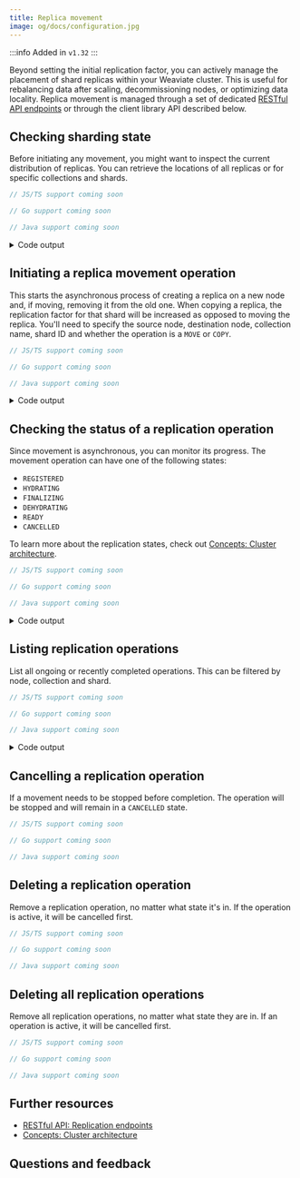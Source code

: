 ```yaml
---
title: Replica movement
image: og/docs/configuration.jpg
---
```


:::info Added in `v1.32`
:::

Beyond setting the initial replication factor, you can actively manage the placement of shard replicas within your Weaviate cluster. This is useful for rebalancing data after scaling, decommissioning nodes, or optimizing data locality. Replica movement is managed through a set of dedicated [RESTful API endpoints](/docs/weaviate/api/rest.md) or through the client library API described below.

## Checking sharding state

Before initiating any movement, you might want to inspect the current distribution of replicas. You can retrieve the locations of all replicas or for specific collections and shards.


<Tabs groupId="languages">
  <TabItem value="py" label="Python Client v4">
    <FilteredTextBlock
      text={PyCode}
      startMarker="# START CheckShardingState"
      endMarker="# END CheckShardingState"
      language="py"
    />
  </TabItem>
  <TabItem value="js" label="JS/TS Client v3">

```typescript
// JS/TS support coming soon
```

</TabItem>
<TabItem value="go" label="Go">

```go
// Go support coming soon
```

</TabItem>
<TabItem value="java" label="Java">

```java
// Java support coming soon
```

</TabItem>
</Tabs>

<details>
  <summary>Code output</summary>

```
Shards in 'MyReplicatedDocCollection': ['BoMYGMWFncSG', 'ddYSP1oIHT7t', 'xSBcs4TRJ5QH']
Nodes for shard 'BoMYGMWFncSG': ['node3', 'node1']
```

</details>

## Initiating a replica movement operation

This starts the asynchronous process of creating a replica on a new node and, if moving, removing it from the old one. When copying a replica, the replication factor for that shard will be increased as opposed to moving the replica. You'll need to specify the source node, destination node, collection name, shard ID and whether the operation is a `MOVE` or `COPY`.

<Tabs groupId="languages">
<TabItem value="py" label="Python Client v4">
<FilteredTextBlock
text={PyCode}
startMarker="# START ReplicateShard"
endMarker="# END ReplicateShard"
language="py"
/>
</TabItem>
<TabItem value="js" label="JS/TS Client v3">

```typescript
// JS/TS support coming soon
```

</TabItem>
<TabItem value="go" label="Go">

```go
// Go support coming soon
```

</TabItem>
<TabItem value="java" label="Java">

```java
// Java support coming soon
```

</TabItem>
</Tabs>

<details>
  <summary>Code output</summary>

```
Replication initiated, ID: 32536c0e-09e1-4ea1-a2c5-e85af10a9d58
```

</details>

## Checking the status of a replication operation

Since movement is asynchronous, you can monitor its progress. The movement operation can have one of the following states:

- `REGISTERED`
- `HYDRATING`
- `FINALIZING`
- `DEHYDRATING`
- `READY`
- `CANCELLED`

To learn more about the replication states, check out [Concepts: Cluster architecture](/docs/weaviate/concepts/replication-architecture/cluster-architecture.md#replica-movement).

<Tabs groupId="languages">
<TabItem value="py" label="Python Client v4">
<FilteredTextBlock
text={PyCode}
startMarker="# START CheckOperationStatus"
endMarker="# END CheckOperationStatus"
language="py"
/>
</TabItem>
<TabItem value="js" label="JS/TS Client v3">

```typescript
// JS/TS support coming soon
```

</TabItem>
<TabItem value="go" label="Go">

```go
// Go support coming soon
```

</TabItem>
<TabItem value="java" label="Java">

```java
// Java support coming soon
```

</TabItem>
</Tabs>

<details>
  <summary>Code output</summary>

```
Status for 32536c0e-09e1-4ea1-a2c5-e85af10a9d58: REGISTERED
```

</details>

## Listing replication operations

List all ongoing or recently completed operations. This can be filtered by node, collection and shard.

<Tabs groupId="languages">
<TabItem value="py" label="Python Client v4">
<FilteredTextBlock
text={PyCode}
startMarker="# START ListReplicationOperations"
endMarker="# END ListReplicationOperations"
language="py"
/>
</TabItem>
<TabItem value="js" label="JS/TS Client v3">

```typescript
// JS/TS support coming soon
```

</TabItem>
<TabItem value="go" label="Go">

```go
// Go support coming soon
```

</TabItem>
<TabItem value="java" label="Java">

```java
// Java support coming soon
```

</TabItem>
</Tabs>

<details>
  <summary>Code output</summary>

```
Total replication operations: 1
Filtered operations for collection 'MyReplicatedDocCollection' on 'node3': 1
```

</details>

## Cancelling a replication operation

If a movement needs to be stopped before completion. The operation will be stopped and will remain in a `CANCELLED` state.

<Tabs groupId="languages">
<TabItem value="py" label="Python Client v4">
<FilteredTextBlock
text={PyCode}
startMarker="# START CancelOperation"
endMarker="# END CancelOperation"
language="py"
/>
</TabItem>
<TabItem value="js" label="JS/TS Client v3">

```typescript
// JS/TS support coming soon
```

</TabItem>
<TabItem value="go" label="Go">

```go
// Go support coming soon
```

</TabItem>
<TabItem value="java" label="Java">

```java
// Java support coming soon
```

</TabItem>
</Tabs>

## Deleting a replication operation

Remove a replication operation, no matter what state it's in. If the operation is active, it will be cancelled first.

<Tabs groupId="languages">
<TabItem value="py" label="Python Client v4">
<FilteredTextBlock
text={PyCode}
startMarker="# START DeleteOperationRecord"
endMarker="# END DeleteOperationRecord"
language="py"
/>
</TabItem>
<TabItem value="js" label="JS/TS Client v3">

```typescript
// JS/TS support coming soon
```

</TabItem>
<TabItem value="go" label="Go">

```go
// Go support coming soon
```

</TabItem>
<TabItem value="java" label="Java">

```java
// Java support coming soon
```

</TabItem>
</Tabs>

## Deleting all replication operations

Remove all replication operations, no matter what state they are in. If an operation is active, it will be cancelled first.

<Tabs groupId="languages">
<TabItem value="py" label="Python Client v4">
<FilteredTextBlock
text={PyCode}
startMarker="# START DeleteAllOperationRecords"
endMarker="# END DeleteAllOperationRecords"
language="py"
/>
</TabItem>
<TabItem value="js" label="JS/TS Client v3">

```typescript
// JS/TS support coming soon
```

</TabItem>
<TabItem value="go" label="Go">

```go
// Go support coming soon
```

</TabItem>
<TabItem value="java" label="Java">

```java
// Java support coming soon
```

</TabItem>
</Tabs>

## Further resources

- [RESTful API: Replication endpoints](/docs/weaviate/api/rest.md)
- [Concepts: Cluster architecture](/docs/weaviate/concepts/replication-architecture/cluster-architecture.md#replica-movement)

## Questions and feedback


<DocsFeedback />
